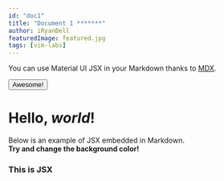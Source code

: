 ```yaml
---
id: "doc1"
title: "Document 1 *******"
author: iRyanBell
featuredImage: featured.jpg
tags: [vim-labs]
---
```



You can use Material UI JSX in your Markdown thanks to [MDX](https://mdxjs.com/).

<Button color='primary' variant='contained'>Awesome!</Button>

# Hello, *world*!

Below is an example of JSX embedded in Markdown. <br /> **Try and change
the background color!**

<div style={{ padding: '20px', backgroundColor: 'tomato' }}>
  <h3>This is JSX</h3>
</div>
